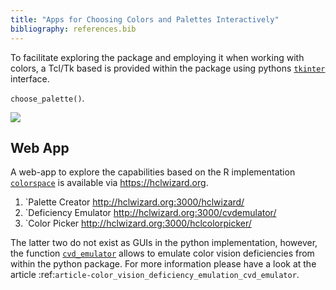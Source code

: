 ```yaml
---
title: "Apps for Choosing Colors and Palettes Interactively"
bibliography: references.bib
---
```


To facilitate exploring the package and employing it when working with colors,
a Tcl/Tk based is provided within the package using pythons
[`tkinter`](https://docs.python.org/3/library/tkinter.html) interface.

`choose_palette()`.

![](images/img_gui.jpeg)


Web App
-------

A web-app to explore the capabilities based on the R implementation
[`colorspace`](https://cran.r-project.org/package=colorspace) is available
via <https://hclwizard.org>.

1. `Palette Creator <http://hclwizard.org:3000/hclwizard/>
2. `Deficiency Emulator <http://hclwizard.org:3000/cvdemulator/>
3. `Color Picker <http://hclwizard.org:3000/hclcolorpicker/>

The latter two do not exist as GUIs in the python implementation, however, the
function [`cvd_emulator`](../man/colorspace.cvd_emulator.cvd_emulator.qmd)
allows to emulate color vision deficiencies from within the python package. For
more information please have a look at the article
:ref:`article-color_vision_deficiency_emulation_cvd_emulator`.


